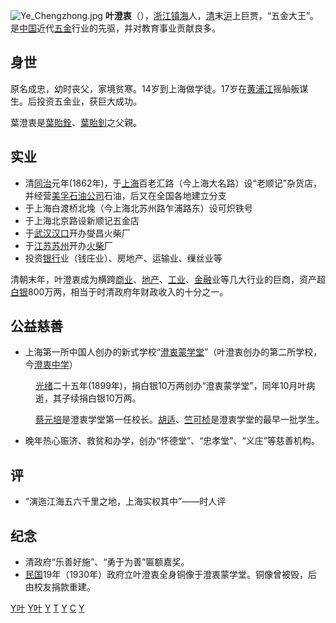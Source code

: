 [[File:Ye_Chengzhong.jpg|thumb]]
'''叶澄衷'''（{{bd|1840年||1899年|||catIdx=Y叶}}），[[浙江|浙江]][[镇海|镇海]]人，[[清|清]]末[[沪|沪]]上巨贾，“五金大王”。是[[中国|中国]]近代[[五金|五金]]行业的先驱，并对教育事业贡献良多。

==身世==        
原名成忠，幼时丧父，家境贫寒。14岁到上海做学徒。17岁在[[黄浦江|黄浦江]]摇舢舨谋生。后投资五金业，获巨大成功。

葉澄衷是[[葉貽銓|葉貽銓]]、[[葉貽釗|葉貽釗]]之父親。

==实业==
*清[[同治|同治]]元年(1862年)，于[[上海|上海]]百老汇路（今上海大名路）设“老顺记”杂货店，并经营[[美孚石油公司|美孚石油公司]]石油，后又在全国各地建立分支
*于上海白渡桥北堍（今上海北苏州路乍浦路东）设可炽铁号
*于上海北京路设新顺记五金店
*于[[武汉|武汉]][[汉口|汉口]]开办燮昌火柴厂
*于[[江苏|江苏]][[苏州|苏州]]开办[[火柴|火柴]]厂
*投资[[银行|银行]]业（钱庄业）、房地产、运输业、缫丝业等

清朝末年，叶澄衷成为横跨[[商业|商业]]、[[地产|地产]]、[[工业|工业]]、[[金融|金融]]业等几大行业的巨商，资产超[[银两|白银]]800万两，相当于时清政府年财政收入的十分之一。

==公益慈善==

*上海第一所中国人创办的新式学校“[[澄衷蒙学堂|澄衷蒙学堂]]”（叶澄衷创办的第二所学校，今[[澄衷中学|澄衷中学]]）

: [[光绪|光绪]]二十五年(1899年)，捐白银10万两创办“澄衷蒙学堂”，同年10月叶病逝，其子续捐白银10万两。

: [[蔡元培|蔡元培]]是澄衷学堂第一任校长。[[胡适|胡适]]、[[竺可桢|竺可桢]]是澄衷学堂的最早一批学生。

*晚年热心赈济、救贫和办学，创办“怀德堂”、“忠孝堂”、“义庄”等慈善机构。

==评==
*“演迤江海五六千里之地，上海实权其中”——时人评

==纪念==

*清政府“乐善好施”、“勇于为善”匾额嘉奖。
*[[中華民國|民国]]19年（1930年）政府立叶澄衷全身铜像于澄衷蒙学堂。铜像曾被毁，后由校友捐款重建。

[[Category:中国商人|Y叶]]
[[Category:镇海县人|Y叶]]
[[Category:中國慈善家|Y]]
[[Category:葉姓|T]]
[[Category:宁波商帮|Y]]
[[Category:叶澄衷家族|C]]
[[Category:甬帮买办|Y]]